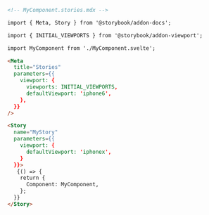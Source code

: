 ```md
<!-- MyComponent.stories.mdx -->

import { Meta, Story } from '@storybook/addon-docs';

import { INITIAL_VIEWPORTS } from '@storybook/addon-viewport';

import MyComponent from './MyComponent.svelte';

<Meta
  title="Stories"
  parameters={{
    viewport: {
      viewports: INITIAL_VIEWPORTS,
      defaultViewport: 'iphone6',
    },
  }}
/>

<Story
  name="MyStory"
  parameters={{
    viewport: {
      defaultViewport: 'iphonex',
    }
  }}>
   {() => {
    return {
      Component: MyComponent,
    };
  }}
</Story>
```